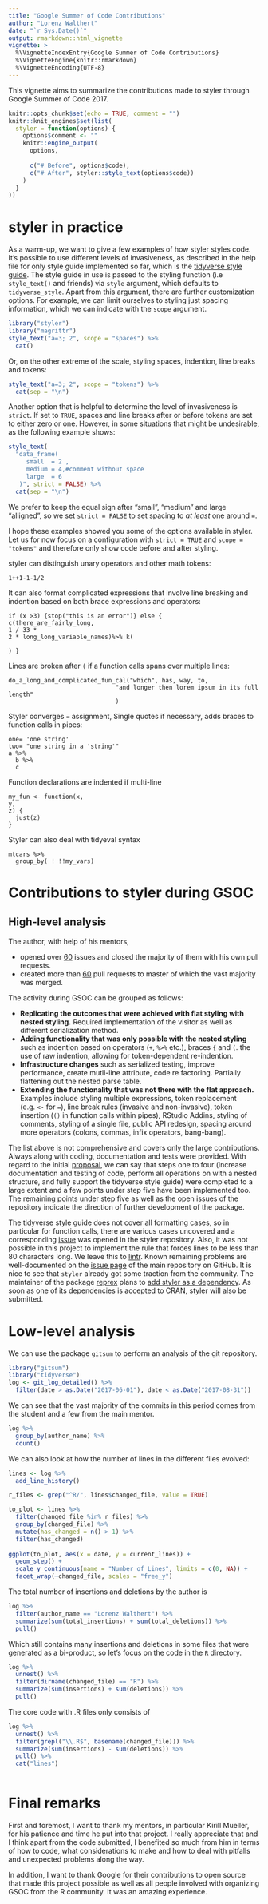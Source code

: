 ```yaml
---
title: "Google Summer of Code Contributions"
author: "Lorenz Walthert"
date: "`r Sys.Date()`"
output: rmarkdown::html_vignette
vignette: >
  %\VignetteIndexEntry{Google Summer of Code Contributions}
  %\VignetteEngine{knitr::rmarkdown}
  %\VignetteEncoding{UTF-8}
---
```


This vignette aims to summarize the contributions made to styler through Google
Summer of Code 2017.
```r
knitr::opts_chunk$set(echo = TRUE, comment = "")
knitr::knit_engines$set(list(
  styler = function(options) {
    options$comment <- ""
    knitr::engine_output(
      options,
      
      c("# Before", options$code),
      c("# After", styler::style_text(options$code))
    )
  }
))

```

# styler in practice
As a warm-up, we want to give a few examples of how styler styles code. It's
possible to use different levels of invasiveness, as described in the help
file for only style guide implemented so far, which is the [tidyverse style guide](http://style.tidyverse.org/index.html). The style guide in use is 
passed to the styling function (i.e `style_text()` and friends) via 
`style` argument, which defaults to `tidyverse_style`.
Apart from this argument, there are further customization options. For example, 
we can limit ourselves to styling just spacing information, which we can 
indicate with the `scope` argument.
```r
library("styler")
library("magrittr")
style_text("a=3; 2", scope = "spaces") %>% 
  cat()
```

Or, on the other extreme of the scale, styling spaces, indention, line breaks 
and tokens:
```r
style_text("a=3; 2", scope = "tokens") %>%
  cat(sep = "\n")
```

Another option that is helpful to determine the level of invasiveness is
`strict`. If set to `TRUE`, spaces and line breaks after or before tokens are
set to either zero or one. However, in some situations that might be undesirable,
as the following example shows:
```r
style_text(
  "data_frame(
     small  = 2 ,
     medium = 4,#comment without space
     large  = 6
   )", strict = FALSE) %>%
  cat(sep = "\n")
```

We prefer to keep the equal sign after "small", "medium" and large "alligned",
so we set `strict = FALSE` to set spacing to *at least* one around `=`.

I hope these examples showed you some of the options available in styler. Let
us for now focus on a configuration with `strict = TRUE` and `scope = "tokens"` 
and therefore only show code before and after styling. 

styler can distinguish unary operators and other math tokens:

```styler
1++1-1-1/2
```

It can also format complicated expressions that involve line breaking and 
indention based on both brace expressions and operators:
```styler
if (x >3) {stop("this is an error")} else {
c(there_are_fairly_long,
1 / 33 * 
2 * long_long_variable_names)%>% k(

) }
```

Lines are broken after `(` if a function calls spans over multiple lines:

```styler
do_a_long_and_complicated_fun_cal("which", has, way, to, 
                              "and longer then lorem ipsum in its full length"
                              )
```

Styler converges `=` assignment, Single quotes if necessary, adds braces to
function calls in pipes:
```styler
one= 'one string'
two= "one string in a 'string'"
a %>%
  b %>%
  c

```

Function declarations are indented if multi-line
```styler
my_fun <- function(x, 
y, 
z) {
  just(z)
}
```

Styler can also deal with tidyeval syntax
```styler
mtcars %>%
  group_by( ! !!my_vars)
```

# Contributions to styler during GSOC
## High-level analysis
The author, with help of his mentors,

* opened over [60](https://github.com/krlmlr/styler/issues?utf8=✓&q=is%3Aopen%20is%3Aissue%20author%3Alorenzwalthert%20created%3A%3C2017-08-31%20%20created%3A%3E2017-06-01%20) issues and closed the majority of them with his own pull requests.
* created more than [60](https://github.com/krlmlr/styler/pulls?q=is%3Apr+author%3Alorenzwalthert+created%3A%3C2017-08-31++created%3A%3E2017-06-01) pull requests to
  master of which the vast majority was merged.

The activity during GSOC can be grouped as follows:

- **Replicating the outcomes that were achieved with flat styling with nested styling.** 
  Required implementation of the visitor as well as different 
  serialization method.
- **Adding functionality that was only possible with the nested styling** such 
  as indention based on operators (`+`, `%>%` etc.), braces `{` and `(`. 
  the use of raw indention, allowing for token-dependent re-indention.
- **Infrastructure changes** such as serialized testing, improve performance, 
  create mutli-line attribute, code re factoring. Partially
  flattening out the nested parse table.
- **Extending the functionality that was not there with the flat approach.** 
  Examples include styling multiple expressions, token replacement (e.g. `<-` for 
  `=`), line break rules (invasive and non-invasive), token insertion (`()` in 
  function calls within pipes), RStudio Addins, styling of comments, styling of 
  a single file, public API redesign, spacing around more operators (colons, 
  commas, infix operators, bang-bang).

The list above is not comprehensive and covers only the large contributions.
Always along with coding, documentation and tests were provided. With regard
to the initial [proposal](https://docs.google.com/document/d/1V7ZWOVjEqM6-vc7WVxePUOHHc48HJwBKh8gAwIFALJ4/edit), we can say that steps one to four (increase documentation and 
testing of code, perform all operations on with a nested structure, and fully 
support the tidyverse style guide) were completed to a large extent and a few 
points under step five have been implemented too. The remaining points under 
step five as well as the open issues of the repository indicate the direction of
further development of the package.

The tidyverse style guide does not cover all formatting cases, so in particular 
for function calls, there are various cases uncovered and a corresponding 
[issue](https://github.com/krlmlr/styler/issues/125) was opened in the styler 
repository.
Also, it was not possible in this project to implement the rule that forces
lines to be less than 80 characters long. We leave this to [lintr](https://github.com/jimhester/lintr). Known remaining problems are 
well-documented on the [issue page](https://github.com/krlmlr/styler/issues) of
the main repository on GitHub.
It is nice to see that `styler` already got some traction from the community.
The maintainer of the package [reprex](https://github.com/tidyverse/reprex) 
plans to [add styler as a dependency](https://github.com/tidyverse/reprex/issues/94).
As soon as one of its dependencies is accepted to CRAN, styler will also be 
submitted.

# Low-level analysis

We can use the package `gitsum` to perform an analysis of the git repository.
```r
library("gitsum")
library("tidyverse")
log <- git_log_detailed() %>%
  filter(date > as.Date("2017-06-01"), date < as.Date("2017-08-31"))
```

We can see that the vast majority of the commits in this period comes from the 
student and a few from the main mentor.
```r
log %>%
  group_by(author_name) %>%
  count()
```


We can also look at how the number of lines in the different files evolved:
```r
lines <- log %>%
  add_line_history()

r_files <- grep("^R/", lines$changed_file, value = TRUE)

to_plot <- lines %>%
  filter(changed_file %in% r_files) %>%
  group_by(changed_file) %>%
  mutate(has_changed = n() > 1) %>%
  filter(has_changed)
  
ggplot(to_plot, aes(x = date, y = current_lines)) + 
  geom_step() + 
  scale_y_continuous(name = "Number of Lines", limits = c(0, NA)) + 
  facet_wrap(~changed_file, scales = "free_y")
```

The total number of insertions and deletions by the author is
```r
log %>%
  filter(author_name == "Lorenz Walthert") %>%
  summarize(sum(total_insertions) + sum(total_deletions)) %>%
  pull()
```

Which still contains many insertions and deletions in some files that were
generated as a bi-product, so let's focus on the code in the `R` directory.

```r
log %>%
  unnest() %>%
  filter(dirname(changed_file) == "R") %>%
  summarize(sum(insertions) + sum(deletions)) %>%
  pull()
```

The core code with .R files only consists of 

```r
log %>%
  unnest() %>%
  filter(grepl("\\.R$", basename(changed_file))) %>%
  summarize(sum(insertions) - sum(deletions)) %>%
  pull() %>%
  cat("lines")
  
```

# Final remarks

First and foremost, I want to thank my mentors, in particular Kirill Mueller, for his patience and time he put into that project. I really appreciate that and I think apart from the code submitted, I benefited so much from him in terms of how to code, what considerations to make and how to deal with pitfalls and unexpected problems along the way.

In addition, I want to thank Google for their contributions to open source that made this project possible as well as all people involved with organizing GSOC from the R community. It was an amazing experience.

